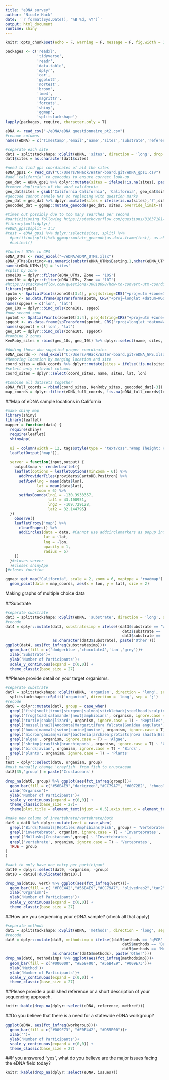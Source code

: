 ```yaml
---
title: "eDNA survey"
author: "Nicole Hack"
date: '`r format(Sys.Date(), "%B %d, %Y")`'
output: html_document
runtime: shiny 
---
```



```r
knitr::opts_chunk$set(echo = F, warning = F, message = F, fig.width = 15.5, fig.height = 9)
```

```r
packages <- c('readxl',
              'tidyverse',
              'readr',
              'data.table',
              'dplyr',
              'car',
              'ggplot2',
              'nortest',
              'broom',
              'lme4',
              'magrittr',
              'forcats',
              'shiny',
              'ggmap',
              'splitstackshape')
lapply(packages, require, character.only = T)
```

```r
eDNA <- read_csv("~/eDNA/eDNA questionnaire_pt2.csv")
#rename columns
names(eDNA) = c('Timestamp','email','name','sites','substrate','reference','organism','methods','methref','workgroup','issues')

#separate each site
dat1 = splitstackshape::cSplit(eDNA, 'sites', direction = 'long', drop = F)
dat1$sites = as.character(dat1$sites)
```

```r
#need to find gps coordinates of all the sites 
eDNA_gps1 <- read_csv("C:/Users/NHack/Water-board.git/eDNA_gps1.csv")
#add 'california' to geocodes to ensure correct look-up
geo_dat = eDNA_gps1 %>% dplyr::mutate(sites = ifelse(!is.na(sites), paste(sites, 'California'), sites))
#remove duplicates of the word california
geo_dat$sites = gsub('California California', 'California', geo_dat$sites, fixed = T)
#geocode cannot handle NAs so replacing with question marks
geo_dat = geo_dat %>% dplyr::mutate(sites = ifelse(is.na(sites),'?',sites))
geocoded_dat = ggmap::mutate_geocode(geo_dat, sites, override_limit=T)

#times out possibly due to too many searches per second
#particitioning following https://stackoverflow.com/questions/31637181/how-to-parallelelize-do-calls-with-dplyr/33712365#33712365
#library(multidplyr)
#eDNA_gps1$split = 1:3
#test = eDNA_gps1 %>% dplyr::select(sites, split) %>%
  #partition(split)%>% ggmap::mutate_geocode(as.data.frame(test), as.character(test$sites), override_limit=T) %>%
  #collect()

#Confert UTMs to GPS
eDNA_UTMs <- read_excel("~/eDNA/eDNA_UTMs.xlsx")
eDNA_UTMs$Easting<-as.numeric(substr(eDNA_UTMs$Easting,1,nchar(eDNA_UTMs$Easting)-1))
names(eDNA_UTMs)[5] = 'sites'
#split by zone
zone10s = dplyr::filter(eDNA_UTMs, Zone == '10S')
zone10t = dplyr::filter(eDNA_UTMs, Zone == '10T')
#https://stackoverflow.com/questions/30018098/how-to-convert-utm-coordinates-to-lat-and-long-in-r
library(rgdal)
sputm <- SpatialPoints(zone10s[3:4], proj4string=CRS("+proj=utm +zone=10S +datum=WGS84"))  
spgeo <- as.data.frame(spTransform(sputm, CRS("+proj=longlat +datum=WGS84")))
names(spgeo) = c('lon', 'lat')
geo_10s = dplyr::bind_cols(zone10s, spgeo)
#now second zone
sputmt <- SpatialPoints(zone10t[3:4], proj4string=CRS("+proj=utm +zone=10T +datum=WGS84"))  
spgeot <- as.data.frame(spTransform(sputmt, CRS("+proj=longlat +datum=WGS84")))
names(spgeot) = c('lon', 'lat')
geo_10t = dplyr::bind_cols(zone10t, spgeot)
#combine 2 zones
KenRoby_sites = rbind(geo_10s, geo_10t) %>% dplyr::select(name, sites, lat, lon)

#Adding those who supplied proper coordinates
eDNA_coords <- read_excel("C:/Users/NHack/Water-board.git/eDNA_GPS.xlsx")
#Removing location by merging location and site
coord_sites = eDNA_coords %>% dplyr::mutate(sites = ifelse(!is.na(sites),paste(Location, sites, sep = ' '), NA))
#select only relevant columns
coord_sites = dplyr::select(coord_sites, name, sites, lat, lon)

#Combine all datasets together
eDNA_full_coords = rbind(coord_sites, KenRoby_sites, geocoded_dat[-3])
map_coords = dplyr::filter(eDNA_full_coords, !is.na(eDNA_full_coords$lon))
```

##Map of eDNA sample locations in California

```r
#make shiny map
library(shiny)
library(leaflet)
mapper = function(data) {
  require(shiny)
  require(leaflet)
  shinyApp(
  
  ui = column(width = 12, tags$style(type = "text/css","#map {height: calc(100vh - 90px) !important;}"),
  leafletOutput('map')),
  
  server = function(input,output) {
    output$map <- renderLeaflet({
    leaflet(options = leafletOptions(minZoom = 6)) %>% 
      addProviderTiles(providers$CartoDB.Positron) %>%
      setView(lng = mean(data$lon), 
              lat = mean(data$lat), 
              zoom = 6) %>%
      setMaxBounds(lng1 = -130.3933357,
                   lat1 = 43.108951,
                   lng2 = -109.729128,
                   lat2 = 32.144795)
  })
    observe({
    leafletProxy('map') %>%
      clearShapes() %>%
      addCircles(data = data, #Cannot use addcirclemarkers as popup info does not work
                 lat = ~lat,
                 lng = ~lon,
                 opacity = 1,
                 radius = 5)
    })
  }#closes server
  )#closes shinyApp
}#closes function

ggmap::get_map("California", scale = 2, zoom = 6, maptype = 'roadmap') %>% ggmap()+
  geom_point(data = map_coords, aes(x = lon, y = lat), size = 2)
```

Making graphs of multiple choice data

##Substrate

```r
#separate substrate 
dat3 = splitstackshape::cSplit(eDNA, 'substrate', direction = 'long', sep = ';')
#recode
dat4 = dplyr::mutate(dat3, substratesimp = ifelse((dat3$substrate == 'Water' |
                                                    dat3$substrate == 'Soil' |
                                                    dat3$substrate == 'Sediment'),
                     as.character(dat3$substrate), paste('Other')))
ggplot(dat4, aes(fct_infreq(substratesimp)))+
  geom_bar(fill = c('dodgerblue','chocolate4','tan','grey'))+
  xlab('Substrate')+
  ylab('Number of Participants')+
  scale_y_continuous(expand = c(0,0)) +
  theme_classic(base_size = 27)
```

##Please provide detail on your target organisms.

```r
#separate substrate 
dat7 = splitstackshape::cSplit(eDNA, 'organism', direction = 'long', sep = ',') %>%
  splitstackshape::cSplit('organism', direction = 'long', sep = ';')
#recode
dat8 = dplyr::mutate(dat7, group = case_when(
  grepl('fish|smelt|trout|sturgeon|salmon|stickleback|steelhead|sculpin|minnow|goby|gill|Myxobolus cerebralis|Eulachon|lamprey|shark|ray', organism, ignore.case = T) ~ 'Fish',
  grepl('frog|toad|salamander|newt|amphibians', organism, ignore.case = T) ~ 'Amphibians',
  grepl('turtle|snake|lizard', organism, ignore.case = T) ~ 'Reptiles',
  grepl('mussel|snail|Anodonta|Margaritifera falcata|Gonidea angulata', organism, ignore.case = T) ~ 'Mollusks',
  grepl('human|mammals|swine|canine|bovine', organism, ignore.case = T) ~ 'Mammals',
  grepl('microorganism|virus*|bacteria|archaea|protists|nova shasta|Bsal|Bd|coliforms|microbe|E. coli|Enterococcus|Bacteroides', organism, ignore.case = T) ~ 'Microorgansims',
  grepl('algae', organism, ignore.case = T) ~ 'Algae',
  grepl('shrimp|crayfish|branchiopods', organism, ignore.case = T) ~ 'Crustaceans',
  grepl('birds|avian', organism, ignore.case = T) ~ 'Birds',
  grepl('plants', organism, ignore.case = T) ~ 'Plants'
))
test = dplyr::select(dat8, organism, group)
#must manually change 'crayfish' from fish to crustacean
dat8[35,'group'] = paste('Crustaceans')

drop_na(dat8, group) %>% ggplot(aes(fct_infreq(group)))+
  geom_bar(fill = c("#56B4E9","darkgreen","#CC79A7", "#0072B2", 'chocolate4', "firebrick","olivedrab","slategrey", "olivedrab2","tan2"))+
  xlab('Organism')+
  ylab('Number of Participants')+
  scale_y_continuous(expand = c(0,0)) +
  theme_classic(base_size = 27)+
  theme(plot.title = element_text(hjust = 0.5),axis.text.x = element_text(angle = 45, hjust = 1))

#make new column of invertebrate/vertebrate/both
dat9 = dat8 %>% dplyr::mutate(vert = case_when(
  grepl('Birds|Mammals|Reptiles|Amphibians|Fish', group) ~ 'Vertebrates',
  grepl('invertebrate', organism, ignore.case = T) ~ 'Invertebrates',
  grepl('Mollusks|Crustaceans',group) ~ 'Invertebrates',
  grepl('vertebrate', organism, ignore.case = T) ~ 'Vertebrates',
  TRUE ~ group
)
)

#want to only have one entry per participant
dat10 = dplyr::select(dat9, -organism, -group)
dat10 = dat10[!duplicated(dat10),]

drop_na(dat10, vert) %>% ggplot(aes(fct_infreq(vert)))+
  geom_bar(fill = c( "#F0E442","#56B4E9","#CC79A7", "olivedrab2","tan2"))+
  xlab('Organism')+
  ylab('Number of Participants')+
  scale_y_continuous(expand = c(0,0)) +
  theme_classic(base_size = 27)
```


##How are you sequencing your eDNA sample? (check all that apply) 

```r
#separate methods
dat5 = splitstackshape::cSplit(eDNA, 'methods', direction = 'long', sep = ';')
#recode
dat6 = dplyr::mutate(dat5, methodsimp = ifelse((dat5$methods == 'qPCR' |
                                                    dat5$methods == 'Barcode sequencing' |
                                                    dat5$methods == 'Metabarcode sequencing'),
                     as.character(dat5$methods), paste('Other')))
drop_na(dat6, methodsimp) %>% ggplot(aes(fct_infreq(methodsimp)))+
  geom_bar(fill = c("#000000", "#E69F00", "#56B4E9", "#009E73"))+
  xlab('Method')+
  ylab('Number of Participants')+
  scale_y_continuous(expand = c(0,0)) +
  theme_classic(base_size = 27)
```

##Please provide a published reference or a short description of your sequencing approach.

```r
knitr::kable(drop_na(dplyr::select(eDNA, reference, methref)))
```


##Do you believe that there is a need for a statewide eDNA workgroup?

```r
ggplot(eDNA, aes(fct_infreq(workgroup)))+
  geom_bar(fill = c("#009E73", "#F0E442", "#D55E00"))+
  xlab('')+
  ylab('Number of Participants')+
  scale_y_continuous(expand = c(0,0)) +
  theme_classic(base_size = 27)
```

##If you answered "yes", what do you believe are the major issues facing the eDNA field today? 

```r
knitr::kable(drop_na(dplyr::select(eDNA, issues)))
```


